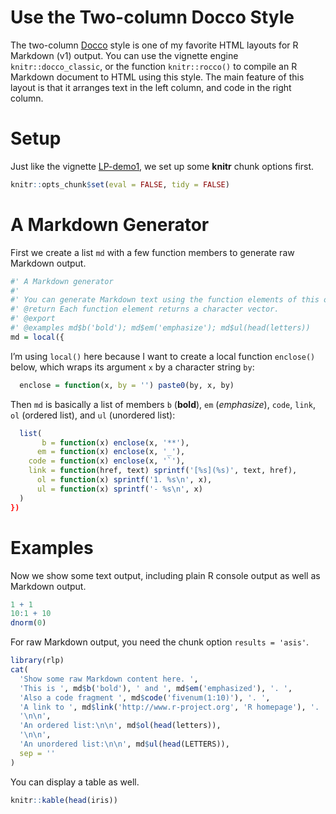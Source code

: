 <!--
  %\VignetteIndexEntry{Use the Two-column Docco Style}
  %\VignetteEngine{knitr::docco_classic_notangle}
  %\VignetteEncoding{UTF-8}
-->

# Use the Two-column Docco Style

The two-column [Docco](https://github.com/jashkenas/docco) style is one of my favorite HTML layouts for R Markdown (v1) output. You can use the vignette engine `knitr::docco_classic`, or the function `knitr::rocco()` to compile an R Markdown document to HTML using this style. The main feature of this layout is that it arranges text in the left column, and code in the right column.

# Setup

Just like the vignette [LP-demo1](LP-demo1.html), we set up some **knitr** chunk options first.

```r
knitr::opts_chunk$set(eval = FALSE, tidy = FALSE)
```

# A Markdown Generator

First we create a list `md` with a few function members to generate raw Markdown output.

```r
#' A Markdown generator
#' 
#' You can generate Markdown text using the function elements of this object.
#' @return Each function element returns a character vector.
#' @export
#' @examples md$b('bold'); md$em('emphasize'); md$ul(head(letters))
md = local({
```

I'm using `local()` here because I want to create a local function `enclose()` below, which wraps its argument `x` by a character string `by`:

```r
  enclose = function(x, by = '') paste0(by, x, by)
```

Then `md` is basically a list of members `b` (**bold**), `em` (_emphasize_), `code`, `link`, `ol` (ordered list), and `ul` (unordered list):

```r
  list(
       b = function(x) enclose(x, '**'),
      em = function(x) enclose(x, '_'),
    code = function(x) enclose(x, '`'),
    link = function(href, text) sprintf('[%s](%s)', text, href),
      ol = function(x) sprintf('1. %s\n', x),
      ul = function(x) sprintf('- %s\n', x)
  )
})
```

# Examples

Now we show some text output, including plain R console output as well as Markdown output.

```r
1 + 1
10:1 + 10
dnorm(0)
```

For raw Markdown output, you need the chunk option `results = 'asis'`.

```r
library(rlp)
cat(
  'Show some raw Markdown content here. ',
  'This is ', md$b('bold'), ' and ', md$em('emphasized'), '. ',
  'Also a code fragment ', md$code('fivenum(1:10)'), '. ',
  'A link to ', md$link('http://www.r-project.org', 'R homepage'), '. ',
  '\n\n',
  'An ordered list:\n\n', md$ol(head(letters)),
  '\n\n',
  'An unordered list:\n\n', md$ul(head(LETTERS)),
  sep = ''
)
```

You can display a table as well.

```r
knitr::kable(head(iris))
```
